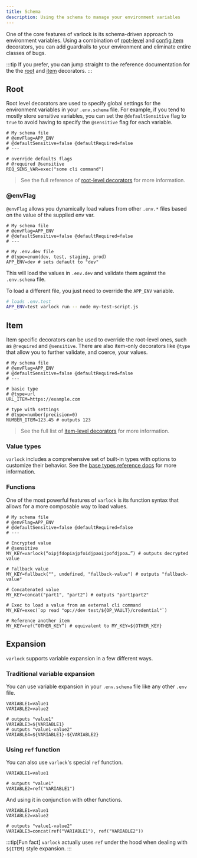 ```yaml
---
title: Schema
description: Using the schema to manage your environment variables
---
```


One of the core features of varlock is its schema-driven approach to environment variables. Using a combination of [root-level](/reference/root-decorators) and [config item](/reference/item-decorators) decorators, you can add guardrails to your environment and eliminate entire classes of bugs. 

:::tip
If you prefer, you can jump straight to the reference documentation for the the [root](/reference/root-decorators) and [item](reference/item-decorators) decorators. 
:::

## Root

Root level decorators are used to specify global settings for the environment variables in your `.env.schema` file. For example, if you tend to mostly store sensitive variables, you can set the `@defaultSensitive` flag to `true` to avoid having to specify the `@sensitive` flag for each variable.

```env-spec title="example .env.schema"
# My schema file
# @envFlag=APP_ENV
# @defaultSensitive=false @defaultRequired=false
# ---

# override defaults flags
# @required @sensitive
REQ_SENS_VAR=exec("some cli command")
```

> See the full reference of [root-level decorators](/reference/root-decorators) for more information.

### @envFlag

`@envFlag` allows you dynamically load values from other `.env.*` files based on the value of the supplied env var.

```env-spec title="example .env.schema"
# My schema file
# @envFlag=APP_ENV
# @defaultSensitive=false @defaultRequired=false
# ---

# My .env.dev file
# @type=enum(dev, test, staging, prod)
APP_ENV=dev # sets default to "dev"
```

This will load the values in `.env.dev` and validate them against the `.env.schema` file.

To load a different file, you just need to override the `APP_ENV` variable.

```bash
# loads .env.test
APP_ENV=test varlock run -- node my-test-script.js
```

## Item 

Item specific decorators can be used to override the root-level ones, such as `@required` and `@sensitive`. There are also item-only decorators like `@type` that allow you to further validate, and coerce, your values. 

```env-spec title="example .env.schema"
# My schema file
# @envFlag=APP_ENV
# @defaultSensitive=false @defaultRequired=false
# ---

# basic type
# @type=url
URL_ITEM=https://example.com

# type with settings
# @type=number(precision=0)
NUMBER_ITEM=123.45 # outputs 123
```

> See the full list of [item-level decorators](/reference/item-decorators) for more information.

### Value types

`varlock` includes a comprehensive set of built-in types with options to customize their behavior. See the [base types reference docs](/reference/item-decorators/#built-in-base-types) for more information. 

### Functions

One of the most powerful features of `varlock` is its function syntax that allows for a more composable way to load values. 

```env-spec title="example .env.schema"
# My schema file
# @envFlag=APP_ENV
# @defaultSensitive=false @defaultRequired=false
# ---

# Encrypted value
# @sensitive
MY_KEY=varlock(“oipjfdopiajpfoidjpaoijpofdjpoa…”) # outputs decrypted value

# Fallback value
MY_KEY=fallback("", undefined, "fallback-value") # outputs "fallback-value"

# Concatenated value
MY_KEY=concat("part1", "part2") # outputs "part1part2"

# Exec to load a value from an external cli command
MY_KEY=exec(`op read "op://dev test/${OP_VAULT}/credential"`)

# Reference another item
MY_KEY=ref(“OTHER_KEY”) # equivalent to MY_KEY=${OTHER_KEY}
```

## Expansion


`varlock` supports variable expansion in a few different ways.

### Traditional variable expansion

You can use variable expansion in your `.env.schema` file like any other `.env` file. 

```env-spec
VARIABLE1=value1
VARIABLE2=value2

# outputs "value1"
VARIABLE3=${VARIABLE1}
# outputs "value1-value2"
VARIABLE4=${VARIABLE1}-${VARIABLE2}
```

### Using `ref` function

You can also use `varlock`'s special `ref` function. 

```env-spec
VARIABLE1=value1

# outputs "value1"
VARIABLE2=ref("VARIABLE1")
```

And using it in conjunction with other functions. 

```env-spec
VARIABLE1=value1
VARIABLE2=value2

# outputs "value1-value2"
VARIABLE3=concat(ref("VARIABLE1"), ref("VARIABLE2"))
```

:::tip[Fun fact]
`varlock` actually uses `ref` under the hood when dealing with `${ITEM}` style expansion.
:::


